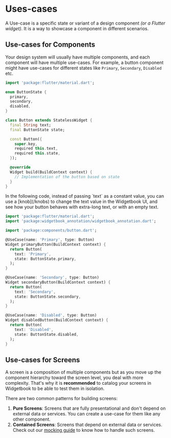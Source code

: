 # Uses-cases

A Use-case is a specific state or variant of a design component _(or a Flutter widget)_. It is a way to showcase a component in different scenarios.

## Use-cases for Components

Your design system will usually have multiple components, and each component will have multiple use-cases. For example, a button component might have use-cases for different states like `Primary`, `Secondary`, `Disabled` etc.

```dart title="components/lib/button.dart"
import 'package:flutter/material.dart';

enum ButtonState {
  primary,
  secondary,
  disabled,
}

class Button extends StatelessWidget {
  final String text;
  final ButtonState state;

  const Button({
    super.key,
    required this.text,
    required this.state,
  });

  @override
  Widget build(BuildContext context) {
    // Implementation of the button based on state
  }
}
```

<Info>
  In the following code, instead of passing `text` as a constant value, you can
  use a [knob](/knobs) to change the text value in the Widgetbook UI, and see
  how your button behaves with extra-long text, or with an empty text.
</Info>

```dart title="widgetbook/lib/button.use_cases.dart"
import 'package:flutter/material.dart';
import 'package:widgetbook_annotation/widgetbook_annotation.dart';

import 'package:components/button.dart';

@UseCase(name: 'Primary', type: Button)
Widget primaryButton(BuildContext context) {
  return Button(
    text: 'Primary',
    state: ButtonState.primary,
  );
}

@UseCase(name: 'Secondary', type: Button)
Widget secondaryButton(BuildContext context) {
  return Button(
    text: 'Secondary',
    state: ButtonState.secondary,
  );
}

@UseCase(name: 'Disabled', type: Button)
Widget disabledButton(BuildContext context) {
  return Button(
    text: 'Disabled',
    state: ButtonState.disabled,
  );
}
```

## Use-cases for Screens

A screen is a composition of multiple components but as you move up the component hierarchy toward the screen level, you deal with more complexity. That's why it is **recommended** to catalog your screens in Widgetbook to be able to test them in isolation.

There are two common patterns for building screens:

1. **Pure Screens**: Screens that are fully presentational and don't depend on external data or services. You can create a use-case for them like any other component.
2. **Contained Screens**: Screens that depend on external data or services. Check out our [mocking guide](/guides/mocking) to know how to handle such screens.
